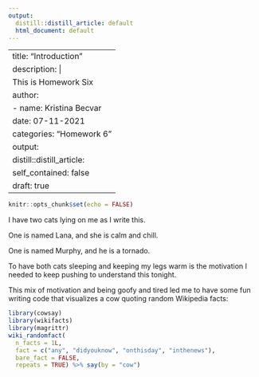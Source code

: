 ```yaml
---
output:
  distill::distill_article: default
  html_document: default
---
```


---
title: "Introduction"
description: |
  This is Homework Six
author: 
- name: Kristina Becvar
date: 07-11-2021
categories: "Homework 6"
output:
  distill::distill_article:
    self_contained: false
draft: true
---


```r
knitr::opts_chunk$set(echo = FALSE)
```


I have two cats lying on me as I write this.

One is named Lana, and she is calm and chill.

One is named Murphy, and he is a tornado.

To have both cats sleeping and keeping my legs warm is the motivation I needed to keep pushing to understand this tonight.

This mix of motivation and being goofy and tired led me to have some fun writing code that visualizes a cow quoting random Wikipedia facts:

```r

library(cowsay)
library(wikifacts)
library(magrittr)
wiki_randomfact(
  n_facts = 1L,
  fact = c("any", "didyouknow", "onthisday", "inthenews"),
  bare_fact = FALSE,
  repeats = TRUE) %>% say(by = "cow")

```

